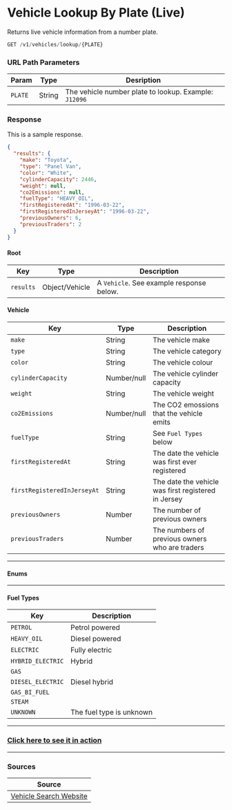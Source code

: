 
# Vehicle Lookup By Plate (Live)

Returns live vehicle information from a number plate.

```jsx
GET /v1/vehicles/lookup/{PLATE}
```

### URL Path Parameters
|Param|Type|Desription|
|-----|----|----------|
|`PLATE`|String|The vehicle number plate to lookup. Example: `J12096`|

### Response
<Tabs>
<TabItem value="res-sample-200" label="200 (OK)">

This is a sample response.

```json title="Status: 200 (OK)"
{
  "results": {
    "make": "Toyota",
    "type": "Panel Van",
    "color": "White",
    "cylinderCapacity": 2446,
    "weight": null,
    "co2Emissions": null,
    "fuelType": "HEAVY_OIL",
    "firstRegisteredAt": "1996-03-22",
    "firstRegisteredInJerseyAt": "1996-03-22",
    "previousOwners": 6,
    "previousTraders": 2
  }
}
```

</TabItem>

<TabItem value="res-schema" label="Schema">

#### Root
| Key | Type | Description |
|-----|------|-------------|
|`results`|Object/Vehicle|A `Vehicle`. See example response below.|

#### Vehicle
| Key | Type | Description |
|-----|------|-------------|
|`make`|String|The vehicle make|
|`type`|String|The vehicle category|
|`color`|String|The vehicle colour|
|`cylinderCapacity`|Number/null|The vehicle cylinder capacity|
|`weight`|String|The vehicle weight|
|`co2Emissions`|Number/null|The CO2 emossions that the vehicle emits|
|`fuelType`|String|See `Fuel Types` below|
|`firstRegisteredAt`|String|The date the vehicle was first ever registered|
|`firstRegisteredInJerseyAt`|String|The date the vehicle was first registered in Jersey|
|`previousOwners`|Number|The number of previous owners|
|`previousTraders`|Number|The numbers of previous owners who are traders|

---
#### Enums
---

#### Fuel Types
| Key | Description |
|-----|-------------|
|`PETROL`|Petrol powered|
|`HEAVY_OIL`|Diesel powered|
|`ELECTRIC`|Fully electric|
|`HYBRID_ELECTRIC`|Hybrid|
|`GAS`||
|`DIESEL_ELECTRIC`|Diesel hybrid|
|`GAS_BI_FUEL`||
|`STEAM`||
|`UNKNOWN`|The fuel type is unknown|

</TabItem>
</Tabs>

---

<h3><a href="/tools/vehicle-search">Click here to see it in action</a></h3>

---

### Sources
|Source|
|------|
|[Vehicle Search Website][vehiclesearch]|

[vehiclesearch]: https://vehicle-search.gov.je/